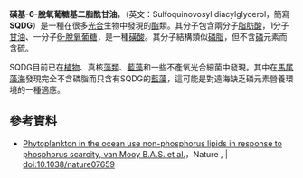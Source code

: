 <!--中文名尚不能完全確定，暫以英文縮寫作爲條目名-->
'''磺基-6-脫氧葡糖基二脂酰甘油'''，（英文：Sulfoquinovosyl diacylglycerol，簡寫'''SQDG'''）是一種在很多[[光合作用|光合]]生物中發現的[[酯|酯]]類。其分子包含兩分子[[脂肪酸|脂肪酸]]，1分子[[甘油|甘油]]、一分子[[6-脫氧葡糖|6-脫氧葡糖]]，是一種[[磺酸|磺酸]]。其分子結構類似[[磷脂|磷脂]]，但不含[[磷|磷]]元素而含硫。

SQDG目前已在[[植物|植物]]、真核[[藻類|藻類]]、[[藍藻|藍藻]]和一些不產氧光合細菌中發現。其中在[[馬尾藻海|馬尾藻海]]發現完全不含磷脂而只含有SQDG的[[藍藻|藍藻]]，這可能是對遠海缺乏磷元素營養環境的一種適應。

== 參考資料 ==
* [http://www.nature.com/nature/journal/vaop/ncurrent/full/nature07659.html Phytoplankton in the ocean use non-phosphorus lipids in response to phosphorus scarcity, van Mooy B.A.S. et al.]{{Wayback|url=http://www.nature.com/nature/journal/vaop/ncurrent/full/nature07659.html |date=20090214212930 }}，Nature , | doi:10.1038/nature07659
{{biochem-stub}}